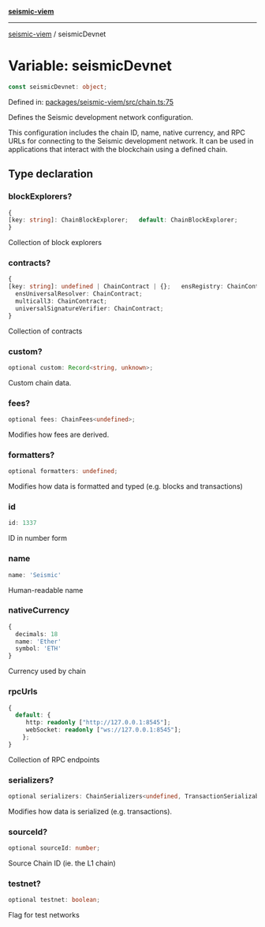 [**seismic-viem**](/seismic-viem/README.mdx)

---

[seismic-viem](/seismic-viem/globals.mdx) / seismicDevnet

# Variable: seismicDevnet

```ts
const seismicDevnet: object;
```

Defined in: [packages/seismic-viem/src/chain.ts:75](https://github.com/SeismicSystems/seismic-client/blob/fd3f57eb71a85bad7c1f28a6e6fc7d8fcbce7480/packages/seismic-viem/src/chain.ts#L75)

Defines the Seismic development network configuration.

This configuration includes the chain ID, name, native currency, and RPC URLs
for connecting to the Seismic development network. It can be used in applications
that interact with the blockchain using a defined chain.

## Type declaration

### blockExplorers?

```ts
{
[key: string]: ChainBlockExplorer;   default: ChainBlockExplorer;
}
```

Collection of block explorers

### contracts?

```ts
{
[key: string]: undefined | ChainContract | {};   ensRegistry: ChainContract;
  ensUniversalResolver: ChainContract;
  multicall3: ChainContract;
  universalSignatureVerifier: ChainContract;
}
```

Collection of contracts

### custom?

```ts
optional custom: Record<string, unknown>;
```

Custom chain data.

### fees?

```ts
optional fees: ChainFees<undefined>;
```

Modifies how fees are derived.

### formatters?

```ts
optional formatters: undefined;
```

Modifies how data is formatted and typed (e.g. blocks and transactions)

### id

```ts
id: 1337
```

ID in number form

### name

```ts
name: 'Seismic'
```

Human-readable name

### nativeCurrency

```ts
{
  decimals: 18
  name: 'Ether'
  symbol: 'ETH'
}
```

Currency used by chain

### rpcUrls

```ts
{
  default: {
     http: readonly ["http://127.0.0.1:8545"];
     webSocket: readonly ["ws://127.0.0.1:8545"];
    };
}
```

Collection of RPC endpoints

### serializers?

```ts
optional serializers: ChainSerializers<undefined, TransactionSerializable>;
```

Modifies how data is serialized (e.g. transactions).

### sourceId?

```ts
optional sourceId: number;
```

Source Chain ID (ie. the L1 chain)

### testnet?

```ts
optional testnet: boolean;
```

Flag for test networks
